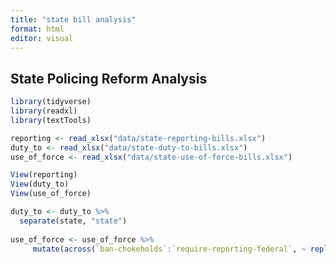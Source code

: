 ```yaml
---
title: "state bill analysis"
format: html
editor: visual
---
```


## State Policing Reform Analysis

```r
library(tidyverse)
library(readxl)
library(textTools)

reporting <- read_xlsx("data/state-reporting-bills.xlsx")
duty_to <- read_xlsx("data/state-duty-to-bills.xlsx")
use_of_force <- read_xlsx("data/state-use-of-force-bills.xlsx")
```

```r
View(reporting)
View(duty_to)
View(use_of_force)

duty_to <- duty_to %>% 
  separate(state, "state")
  
use_of_force <- use_of_force %>%
     mutate(across(`ban-chokeholds`:`require-reporting-federal`, ~ replace(., !is.na(.), "1")))

```

